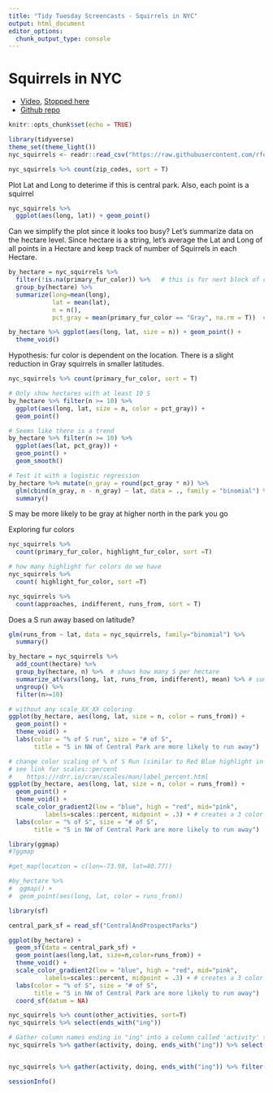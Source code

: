 ---
title: "Tidy Tuesday Screencasts - Squirrels in NYC"
output: html_document
editor_options: 
  chunk_output_type: console
---

# Squirrels in NYC
- [Video](https://www.youtube.com/watch?v=6GV9sAD6Pi0), [Stopped here](https://youtu.be/6GV9sAD6Pi0?t=2377)
- [Github repo](https://github.com/rfordatascience/tidytuesday/tree/master/data/2019/2019-10-29)

```{r setup, include=FALSE}
knitr::opts_chunk$set(echo = TRUE)
```


```{r}
library(tidyverse)
theme_set(theme_light())
nyc_squirrels <- readr::read_csv("https://raw.githubusercontent.com/rfordatascience/tidytuesday/master/data/2019/2019-10-29/nyc_squirrels.csv")
```

```{r}
nyc_squirrels %>% count(zip_codes, sort = T)
```

Plot Lat and Long to deterime if this is central park. Also, each point is a squirrel
```{r}
nyc_squirrels %>%
  ggplot(aes(long, lat)) + geom_point()
```

Can we simplify the plot since it looks too busy? Let's summarize data on the hectare level. Since hectare is a string, let's average the Lat and Long of all points in a Hectare and keep track of number of Squirrels in each Hectare.
```{r}
by_hectare = nyc_squirrels %>%
  filter(!is.na(primary_fur_color)) %>%   # this is for next block of code
  group_by(hectare) %>%
  summarize(long=mean(long),
            lat = mean(lat),
            n = n(),
            pct_gray = mean(primary_fur_color == "Gray", na.rm = T))  # for next block of code

by_hectare %>% ggplot(aes(long, lat, size = n)) + geom_point() +
  theme_void()
```

Hypothesis: fur color is dependent on the location. There is a slight reduction in Gray squirrels in smaller latitudes.
```{r}
nyc_squirrels %>% count(primary_fur_color, sort = T)

# Only show hectares with at least 10 S
by_hectare %>% filter(n >= 10) %>%
  ggplot(aes(long, lat, size = n, color = pct_gray)) +
  geom_point()

# Seems like there is a trend
by_hectare %>% filter(n >= 10) %>%
  ggplot(aes(lat, pct_gray)) +
  geom_point() + 
  geom_smooth()

# Test it with a logistic regression
by_hectare %>% mutate(n_gray = round(pct_gray * n)) %>%
  glm(cbind(n_gray, n - n_gray) ~ lat, data = ., family = "binomial") %>%  # <-- I don't understand how/why he chose these as the y-variables. I thought you need Y to be a binary factor (see: https://www.statmethods.net/advstats/glm.html)
  summary()
```
S may be more likely to be gray at higher north in the park you go


Exploring fur colors
```{r}
nyc_squirrels %>%
  count(primary_fur_color, highlight_fur_color, sort =T)

# how many highlight fur colors do we have
nyc_squirrels %>%
  count( highlight_fur_color, sort =T)
```


```{r}
nyc_squirrels %>%
  count(approaches, indifferent, runs_from, sort = T)
```

Does a S run away based on latitude?
```{r}
glm(runs_from ~ lat, data = nyc_squirrels, family="binomial") %>%     
  summary()

by_hectare = nyc_squirrels %>%
  add_count(hectare) %>% 
  group_by(hectare, n) %>%  # shows how many S per hectare
  summarize_at(vars(long, lat, runs_from, indifferent), mean) %>% # summarizing multivars with same function
  ungroup() %>%
  filter(n>=10)

# without any scale_XX_XX coloring
ggplot(by_hectare, aes(long, lat, size = n, color = runs_from)) +
  geom_point() +
  theme_void() +
  labs(color = "% of S run", size = "# of S",
       title = "S in NW of Central Park are more likely to run away")

# change color scaling of % of S Run (similar to Red Blue highlight in Excel). Add a 'mid' color because default is white
# see link for scales::percent
#    https://rdrr.io/cran/scales/man/label_percent.html
ggplot(by_hectare, aes(long, lat, size = n, color = runs_from)) +
  geom_point() +
  theme_void() +
  scale_color_gradient2(low = "blue", high = "red", mid="pink",
          labels=scales::percent, midpoint = .3) + # creates a 3 color divergent gradient
  labs(color = "% of S", size = "# of S",
       title = "S in NW of Central Park are more likely to run away")
```

```{r}
library(ggmap)
#?ggmap

#get_map(location = c(lon=-73.98, lat=40.77))

#by_hectare %>%
#  ggmap() +
#  geom_point(aes(long, lat, color = runs_from))
```



```{r}
library(sf)

central_park_sf = read_sf("CentralAndProspectParks")

ggplot(by_hectare) +
  geom_sf(data = central_park_sf) +
  geom_point(aes(long,lat, size=n,color=runs_from)) +
  theme_void() +
  scale_color_gradient2(low = "blue", high = "red", mid="pink",
          labels=scales::percent, midpoint = .3) + # creates a 3 color divergent gradient
  labs(color = "% of S", size = "# of S",
       title = "S in NW of Central Park are more likely to run away")
  coord_sf(datum = NA)
```


```{r}
nyc_squirrels %>% count(other_activities, sort=T)
nyc_squirrels %>% select(ends_with("ing"))

# Gather column names ending in "ing" into a column called 'activity' then label that 'activity' as true or false in column 'doing'. The Gather command will use the values in the '*ing' columns for the 'doing' column
nyc_squirrels %>% gather(activity, doing, ends_with("ing")) %>% select(activity, doing)


nyc_squirrels %>% gather(activity, doing, ends_with("ing")) %>% filter(doing == T) %>% count(activity, sort=T)

```


```{r}
sessionInfo()
```


